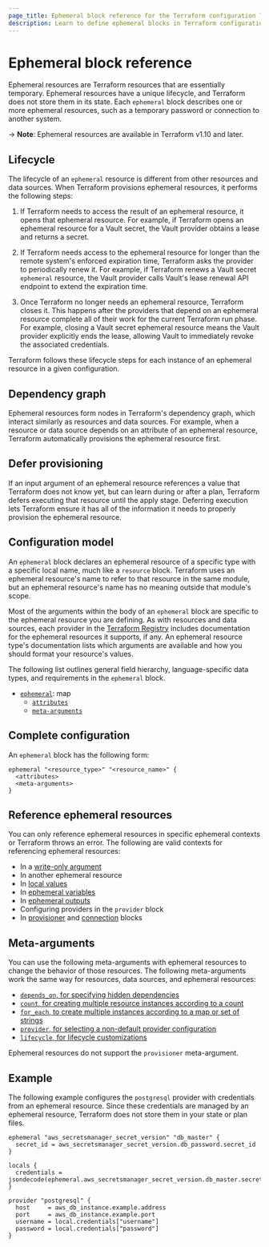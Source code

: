 ```yaml
---
page_title: Ephemeral block reference for the Terraform configuration language
description: Learn to define ephemeral blocks in Terraform configurations to keep temporary and sensitive information out of Terraform state and plan files.
---
```


# Ephemeral block reference

Ephemeral resources are Terraform resources that are essentially temporary. Ephemeral resources have a unique lifecycle, and Terraform does not store them in its state. Each `ephemeral` block describes one or more ephemeral resources, such as a temporary password or connection to another system.

-> **Note**: Ephemeral resources are available in Terraform v1.10 and later.

## Lifecycle

The lifecycle of an `ephemeral` resource is different from other resources and data sources. When Terraform provisions ephemeral resources, it performs the following steps:

1. If Terraform needs to access the result of an ephemeral resource, it opens
that ephemeral resource. For example, if Terraform opens an ephemeral resource for a Vault secret, the Vault provider obtains a lease and returns a secret.

1. If Terraform needs access to the ephemeral resource for longer than the
remote system's enforced expiration time, Terraform asks the provider
to periodically renew it. For example, if Terraform renews a Vault secret `ephemeral` resource, the Vault provider calls Vault's lease renewal API endpoint to extend the expiration time.

1. Once Terraform no longer needs an ephemeral resource, Terraform closes
it. This happens after the providers that depend on an ephemeral resource
complete all of their work for the current Terraform run phase. For example, closing a Vault secret ephemeral resource means the Vault provider explicitly ends the lease, allowing Vault to immediately revoke the associated credentials.

Terraform follows these lifecycle steps for each instance of an ephemeral
resource in a given configuration.

## Dependency graph

Ephemeral resources form nodes in Terraform's dependency graph, which interact similarly as resources and data sources. For example, when a resource or data source depends on an attribute of an ephemeral resource, Terraform automatically provisions the ephemeral resource first.

## Defer provisioning

If an input argument of an ephemeral resource references a value that Terraform does not know yet, but can learn during or after a plan, Terraform defers executing that resource until the apply stage. Deferring execution lets Terraform ensure it has all of the information it needs to properly provision the ephemeral resource.

## Configuration model

An `ephemeral` block declares an ephemeral resource of a specific type with a
specific local name, much like a `resource` block. Terraform uses an ephemeral resource's name to refer to that resource in the same module, but an ephemeral resource's name has no meaning outside that module's scope.

Most of the arguments within the body of an `ephemeral` block are specific to the ephemeral resource you are defining. As with resources and data sources, each provider in the [Terraform Registry](https://registry.terraform.io/browse/providers) includes documentation for the ephemeral resources it supports, if any. An ephemeral resource type's documentation lists which arguments are available and how you should format your resource's values.

The following list outlines general field hierarchy, language-specific data types, and requirements in the `ephemeral` block.

- [`ephemeral`](#ephemeral): map
  - [`attributes`](#ephemeral)
  - [`meta-arguments`](#ephemeral)

## Complete configuration

An `ephemeral` block has the following form:

```hcl
ephemeral "<resource_type>" "<resource_name>" {
  <attributes>
  <meta-arguments>
}
```

## Reference ephemeral resources

You can only reference ephemeral resources in specific ephemeral contexts or
Terraform throws an error. The following are valid contexts for referencing
ephemeral resources:

* In a [write-only argument](/terraform/language/resources/ephemeral/write-only)
* In another ephemeral resource
* In [local values](/terraform/language/values/locals#ephemeral-values)
* In [ephemeral variables](/terraform/language/values/variables#exclude-values-from-state)
* In [ephemeral outputs](/terraform/language/values/outputs#ephemeral-avoid-storing-values-in-state-or-plan-files)
* Configuring providers in the `provider` block
* In [provisioner](/terraform/language/resources/provisioners/syntax) and [connection](/terraform/language/resources/provisioners/connection) blocks

## Meta-arguments

You can use the following meta-arguments with ephemeral resources to change the behavior of those resources. The following meta-arguments work the same way for resources, data sources, and ephemeral
resources:

- [`depends_on`, for specifying hidden dependencies](/terraform/language/meta-arguments/depends_on)
- [`count`, for creating multiple resource instances according to a count](/terraform/language/meta-arguments/count)
- [`for_each`, to create multiple instances according to a map or set of strings](/terraform/language/meta-arguments/for_each)
- [`provider`, for selecting a non-default provider configuration](/terraform/language/meta-arguments/resource-provider)
- [`lifecycle`, for lifecycle customizations](/terraform/language/meta-arguments/lifecycle)

Ephemeral resources do not support the `provisioner` meta-argument.

## Example

The following example configures the `postgresql` provider with credentials from
an ephemeral resource. Since these credentials are managed by an ephemeral resource, Terraform does not store them in your state or plan files.

```hcl
ephemeral "aws_secretsmanager_secret_version" "db_master" {
  secret_id = aws_secretsmanager_secret_version.db_password.secret_id
}

locals {
  credentials = jsondecode(ephemeral.aws_secretsmanager_secret_version.db_master.secret_string)
}

provider "postgresql" {
  host     = aws_db_instance.example.address
  port     = aws_db_instance.example.port
  username = local.credentials["username"]
  password = local.credentials["password"]
}
```
